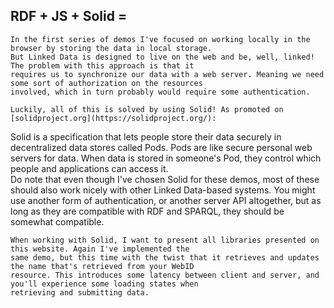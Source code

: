 
<Content>
    <h2 className="subtitle is-3" style={{display: "flex", gap: "0.25rem", alignItems: "center"}}>
        <span>RDF + JS + Solid =</span>
        <GiTechnoHeart style={{fill: "#7C4DFF"}}/>
    </h2>

    In the first series of demos I've focused on working locally in the browser by storing the data in local storage.
    But Linked Data is designed to live on the web and be, well, linked! The problem with this approach is that it
    requires us to synchronize our data with a web server. Meaning we need some sort of authorization on the resources
    involved, which in turn probably would require some authentication.

    Luckily, all of this is solved by using Solid! As promoted on [solidproject.org](https://solidproject.org/):
</Content>

<div className="message is-info">
    <div className={"message-body"}>
        Solid is a specification that lets people store their data securely in decentralized data stores called Pods.
        Pods are like secure personal web servers for data. When data is stored in someone's Pod, they control which
        people and applications can access it.
    </div>
</div>

<Content>
    Do note that even though I've chosen Solid for these demos, most of these should also work nicely with other
    Linked Data-based systems. You might use another form of authentication, or another server API altogether, but
    as long as they are compatible with RDF and SPARQL, they should be somewhat compatible.

    When working with Solid, I want to present all libraries presented on this website. Again I've implemented the
    same demo, but this time with the twist that it retrieves and updates the name that's retrieved from your WebID
    resource. This introduces some latency between client and server, and you'll experience some loading states when
    retrieving and submitting data.
</Content>
